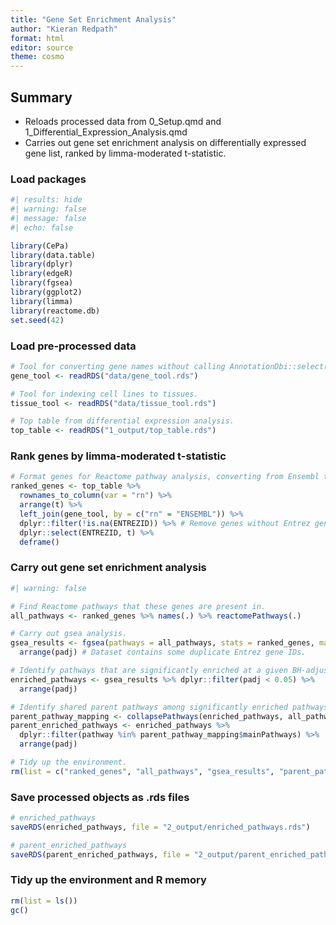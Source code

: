 ```yaml
---
title: "Gene Set Enrichment Analysis"
author: "Kieran Redpath"
format: html
editor: source
theme: cosmo
---
```



## Summary
+ Reloads processed data from 0_Setup.qmd and 1_Differential_Expression_Analysis.qmd
+ Carries out gene set enrichment analysis on differentially expressed gene list, ranked by limma-moderated t-statistic.

### Load packages
```r
#| results: hide
#| warning: false
#| message: false
#| echo: false

library(CePa)
library(data.table)
library(dplyr)
library(edgeR)
library(fgsea)
library(ggplot2)
library(limma)
library(reactome.db)
set.seed(42)
```

### Load pre-processed data
```r
# Tool for converting gene names without calling AnnotationDbi::select() every time.
gene_tool <- readRDS("data/gene_tool.rds")

# Tool for indexing cell lines to tissues.
tissue_tool <- readRDS("data/tissue_tool.rds")

# Top table from differential expression analysis.
top_table <- readRDS("1_output/top_table.rds")
```

### Rank genes by limma-moderated t-statistic
```r
# Format genes for Reactome pathway analysis, converting from Ensembl to Entrez ID's, and removing any that don't have Entrez ID's.
ranked_genes <- top_table %>%
  rownames_to_column(var = "rn") %>%
  arrange(t) %>%
  left_join(gene_tool, by = c("rn" = "ENSEMBL")) %>%
  dplyr::filter(!is.na(ENTREZID)) %>% # Remove genes without Entrez gene IDs for fgsea.
  dplyr::select(ENTREZID, t) %>%
  deframe()
```

### Carry out gene set enrichment analysis
```r
#| warning: false

# Find Reactome pathways that these genes are present in.
all_pathways <- ranked_genes %>% names(.) %>% reactomePathways(.)

# Carry out gsea analysis.
gsea_results <- fgsea(pathways = all_pathways, stats = ranked_genes, maxSize = 500) %>% 
  arrange(padj) # Dataset contains some duplicate Entrez gene IDs.

# Identify pathways that are significantly enriched at a given BH-adjusted alpha.
enriched_pathways <- gsea_results %>% dplyr::filter(padj < 0.05) %>% 
  arrange(padj)

# Identify shared parent pathways among significantly enriched pathways.
parent_pathway_mapping <- collapsePathways(enriched_pathways, all_pathways, ranked_genes)
parent_enriched_pathways <- enriched_pathways %>%
  dplyr::filter(pathway %in% parent_pathway_mapping$mainPathways) %>%
  arrange(padj)

# Tidy up the environment.
rm(list = c("ranked_genes", "all_pathways", "gsea_results", "parent_pathway_mapping"))
```

### Save processed objects as .rds files
```r
# enriched_pathways
saveRDS(enriched_pathways, file = "2_output/enriched_pathways.rds")

# parent_enriched_pathways
saveRDS(parent_enriched_pathways, file = "2_output/parent_enriched_pathways.rds")
```

### Tidy up the environment and R memory
```r
rm(list = ls())
gc()
```
